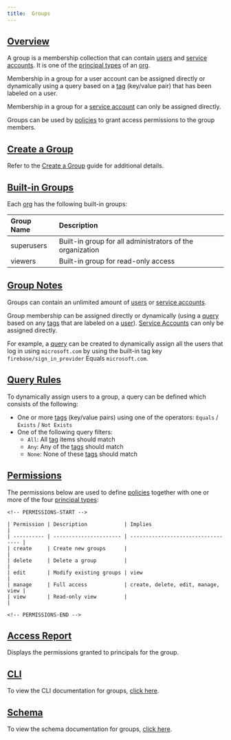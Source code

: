 ```yaml
---
title:  Groups
---
```


## [Overview](#overview)

A group is a membership collection that can contain [users](user) and [service accounts](/api-reference/serviceaccount).
It is one of the [principal types](/concepts/principal_types) of an [org](/api-reference/org).

Membership in a group for a user account can be assigned directly or dynamically using a query based on a [tag](misc#tags) (key/value pair)
that has been labeled on a user.

Membership in a group for a [service account](/api-reference/serviceaccount) can only be assigned directly.

Groups can be used by [policies](/api-reference/policy) to grant access permissions to the group members.

## [Create a Group](#create)

Refer to the [Create a Group](/guides/create-group) guide for additional details.

## [Built-in Groups](#builtin)

Each [org](/api-reference/org) has the following built-in groups:

| Group Name | Description                                               |
| :--------- | :-------------------------------------------------------- |
| superusers | Built-in group for all administrators of the organization |
| viewers    | Built-in group for read-only access                       |

## [Group Notes](#notes)

Groups can contain an unlimited amount of [users](user) or [service accounts](/api-reference/serviceaccount).

Group membership can be assigned directly or dynamically (using a [query](#query) based on any [tags](misc#tags) that are labeled on a [user](user)).
[Service Accounts](/api-reference/serviceaccount) can only be assigned directly.

For example, a [query](#query) can be created to dynamically assign all the users that log in using `microsoft.com` by using the built-in tag
key `firebase/sign_in_provider` Equals `microsoft.com`.

## [Query Rules](#query)

To dynamically assign users to a group, a query can be defined which consists of the following:

- One or more [tags](misc#tags) (key/value pairs) using one of the operators: `Equals` / `Exists` / `Not Exists`
- One of the following query filters:
  - `All`: All [tag](misc#tags) items should match
  - `Any`: Any of the [tags](misc#tags) should match
  - `None`: None of these [tags](misc#tags) should match

## [Permissions](#permissions)

The permissions below are used to define [policies](/api-reference/policy) together with one or more of the four
[principal types](/concepts/principal_types):
```
<!-- PERMISSIONS-START -->

| Permission | Description            | Implies                            |
| ---------- | ---------------------- | ---------------------------------- |
| create     | Create new groups      |                                    |
| delete     | Delete a group         |                                    |
| edit       | Modify existing groups | view                               |
| manage     | Full access            | create, delete, edit, manage, view |
| view       | Read-only view         |                                    |

<!-- PERMISSIONS-END -->
```
## [Access Report](#access-report)

Displays the permissions granted to principals for the group.

## [CLI](#cli)

To view the CLI documentation for groups, [click here](cli#group).

## [Schema](#schema)

To view the schema documentation for groups, [click here](schemas/group).
